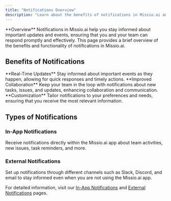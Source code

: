 ```yaml
---
title: "Notifications Overview"
description: "Learn about the benefits of notifications in Missio.ai and get a brief overview of their functionality"
---
```


<Info>
  **Overview** Notifications in Missio.ai help you stay informed about important
  updates and events, ensuring that you and your team can respond promptly and
  effectively. This page provides a brief overview of the benefits and
  functionality of notifications in Missio.ai.
</Info>

## Benefits of Notifications

<Info>
  **Real-Time Updates** Stay informed about important events as they happen,
  allowing for quick responses and timely actions.
</Info>

<Info>
  **Improved Collaboration** Keep your team in the loop with notifications about
  new tasks, issues, and updates, enhancing collaboration and communication.
</Info>

<Info>
  **Customization** Tailor notifications to your preferences and needs, ensuring
  that you receive the most relevant information.
</Info>

## Types of Notifications

### In-App Notifications

Receive notifications directly within the Missio.ai app about team activities, new issues, task reminders, and more.

### External Notifications

Set up notifications through different channels such as Slack, Discord, and email to stay informed even when you are not using the Missio.ai app.

For detailed information, visit our [In-App Notifications](/using-missio/notifications/in-app) and [External Notifications](/using-missio/notifications/external) pages.
